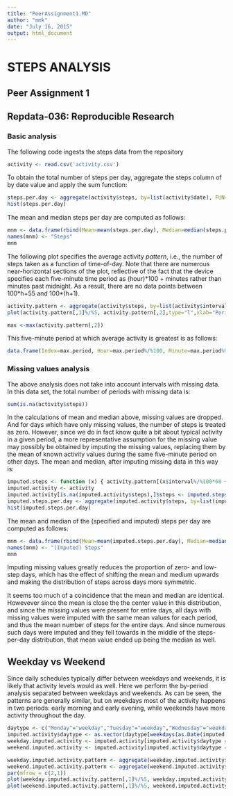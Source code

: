 ```yaml
---
title: "PeerAssignment1.MD"
author: "mmk"
date: "July 16, 2015"
output: html_document
---
```

# STEPS ANALYSIS
## Peer Assignment 1
## Repdata-036: Reproducible Research

### Basic analysis
The following code ingests the steps data from the repository
```r
activity <- read.csv('activity.csv')
```

To obtain the total number of steps per day, aggregate the steps column of by date value and apply the sum function: 

```r
steps.per.day <- aggregate(activity$steps, by=list(activity$date), FUN=sum,simplify=TRUE,na.rm=TRUE)[,2]
hist(steps.per.day)
```
The mean and median steps per day are computed as follows:
```r
mnm <- data.frame(rbind(Mean=mean(steps.per.day), Median=median(steps.per.day)))
names(mnm) <- "Steps"
mnm
```
The following plot specifies the average activity *pattern*, i.e., the number of steps taken as a function of time-of-day.  Note that there are numerous near-horizontal sections of the plot, reflective of the fact that the device specifies each five-minute time period as (hour)\*100 + minutes rather than minutes past midnight.  As a result, there are no data points between 100\*h+55 and 100\*(h+1).
```r
activity.pattern <- aggregate(activity$steps, by=list(activity$interval), FUN=mean,simplify=TRUE,na.rm=TRUE)
plot(activity.pattern[,1]%/%5, activity.pattern[,2],type="l",xlab="Period",ylab="Steps")

max <-max(activity.pattern[,2])
```
This five-minute period at which average activity is greatest is as follows:
```r
data.frame(Index=max.period, Hour=max.period%/%100, Minute=max.period%%100)
```
### Missing values analysis
The above analysis does not take into account intervals with missing data.  In this data set, the total number of periods with missing data is:
```r
sum(is.na(activity$steps))
```
In the calculations of mean and median above, missing values are dropped.  And for days which have only missing values, the number of steps is treated as zero.  However, since we do in fact know quite a bit about typical activity in a given period, a more representative assumption for the missing value may possibly be obtained by imputing the missing values, replacing them by the mean of known activity values during the same five-minute period on other days.  The mean and median, after imputing missing data in this way is:
```r
imputed.steps <- function (x) { activity.pattern[(x$interval%/%100*60 + x$interval%%100)/5 + 1,2] }
imputed.activity <- activity
imputed.activity[is.na(imputed.activity$steps),]$steps <- imputed.steps(imputed.activity[is.na(imputed.activity$steps),])
imputed.steps.per.day <- aggregate(imputed.activity$steps, by=list(imputed.activity$date), FUN=sum,simplify=TRUE)[,2]
hist(imputed.steps.per.day)
```
The mean and median of the (specified and imputed) steps per day are computed as follows:
```r
mnm <- data.frame(rbind(Mean=mean(imputed.steps.per.day), Median=median(imputed.steps.per.day)))
names(mnm) <- "(Imputed) Steps"
mnm
```
Imputing missing values greatly reduces the proportion of zero- and low-step days, which has the effect of shifting the mean and medium upwards and making the distribution of steps across days more symmetric.

It seems too much of a coincidence that the mean and median are identical.  Howevever since the mean is close the the center value in this distribution, and since the missing values were present for entire days, all days with missing values were imputed with the same mean values for each period, and thus the mean number of steps for the entire days.  And since numerous such days were imputed and they fell towards in the middle of the steps-per-day distribution, that mean value ended up being the median as well.

## Weekday vs Weekend

Since daily schedules typically differ between weekdays and weekends, it is likely that activity levels would as well.  Here we perform the by-period analysis separated between weekdays and weekends.  As can be seen, the patterns are generally similar, but on weekdays most of the activity happens in two periods: early morning and early evening, while weekends have more activity throughout the day.
```r
daytype <- c("Monday"="weekday","Tuesday"="weekday","Wednesday"="weekday","Thursday"="weekday","Friday"="weekday","Saturday"="weekend","Sunday"="weekend")
imputed.activity$daytype <- as.vector(daytype[weekdays(as.Date(imputed.activity[,2]))])
weekday.imputed.activity <- imputed.activity[imputed.activity$daytype =="weekday",]
weekend.imputed.activity <- imputed.activity[imputed.activity$daytype =="weekend",]

weekday.imputed.activity.pattern <- aggregate(weekday.imputed.activity$steps, by=list(weekday.imputed.activity$interval), FUN=mean,simplify=TRUE)
weekend.imputed.activity.pattern <- aggregate(weekend.imputed.activity$steps, by=list(weekend.imputed.activity$interval), FUN=mean,simplify=TRUE)
par(mfrow = c(2,1))
plot(weekday.imputed.activity.pattern[,1]%/%5, weekday.imputed.activity.pattern[,2],type="l",xlab="Period",ylab="Weekday Steps")
plot(weekend.imputed.activity.pattern[,1]%/%5, weekend.imputed.activity.pattern[,2],type="l",xlab="Period",ylab="Weekend Steps")
```
